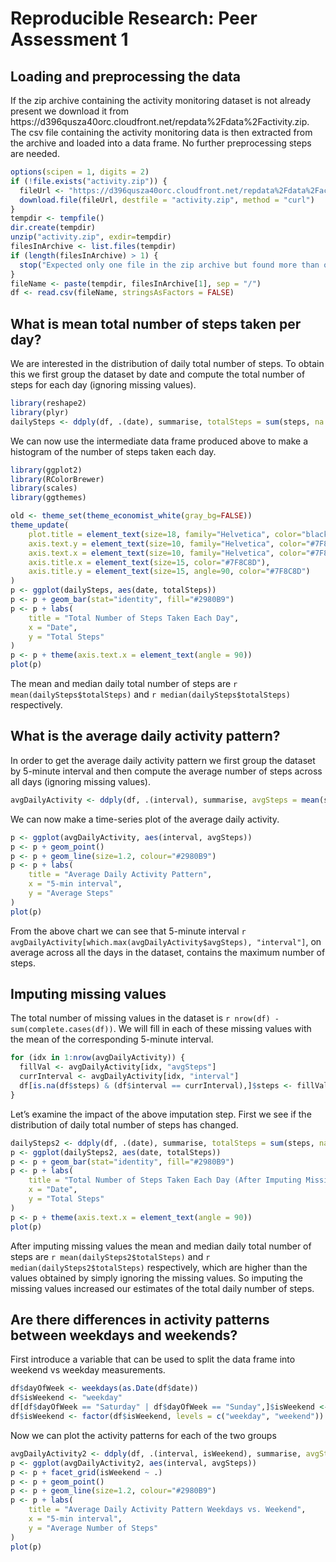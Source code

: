 # Reproducible Research: Peer Assessment 1


## Loading and preprocessing the data

If the zip archive containing the activity monitoring dataset is not already present we download it from https://d396qusza40orc.cloudfront.net/repdata%2Fdata%2Factivity.zip. The csv file containing the activity monitoring data is then extracted from the archive and loaded into a data frame. No further preprocessing steps are needed.
```r
options(scipen = 1, digits = 2)
if (!file.exists("activity.zip")) {
  fileUrl <- "https://d396qusza40orc.cloudfront.net/repdata%2Fdata%2Factivity.zip"
  download.file(fileUrl, destfile = "activity.zip", method = "curl")
}
tempdir <- tempfile()
dir.create(tempdir)
unzip("activity.zip", exdir=tempdir)
filesInArchive <- list.files(tempdir)
if (length(filesInArchive) > 1) {
  stop("Expected only one file in the zip archive but found more than one!")
}
fileName <- paste(tempdir, filesInArchive[1], sep = "/")
df <- read.csv(fileName, stringsAsFactors = FALSE)
```



## What is mean total number of steps taken per day?

We are interested in the distribution of daily total number of steps. To obtain this we first group the dataset by date and compute the total number of steps for each day (ignoring missing values). 
```r
library(reshape2)
library(plyr)
dailySteps <- ddply(df, .(date), summarise, totalSteps = sum(steps, na.rm = TRUE))
```
We can now use the intermediate data frame produced above to make a histogram of the number of steps taken each day.
```r
library(ggplot2)
library(RColorBrewer)
library(scales)
library(ggthemes)

old <- theme_set(theme_economist_white(gray_bg=FALSE))
theme_update(
    plot.title = element_text(size=18, family="Helvetica", color="black", hjust=0),
    axis.text.y = element_text(size=10, family="Helvetica", color="#7F8C8D"),
    axis.text.x = element_text(size=10, family="Helvetica", color="#7F8C8D"),
    axis.title.x = element_text(size=15, color="#7F8C8D"),
    axis.title.y = element_text(size=15, angle=90, color="#7F8C8D")
)
p <- ggplot(dailySteps, aes(date, totalSteps))
p <- p + geom_bar(stat="identity", fill="#2980B9")
p <- p + labs(
    title = "Total Number of Steps Taken Each Day",
    x = "Date",
    y = "Total Steps"
)
p <- p + theme(axis.text.x = element_text(angle = 90))
plot(p)
```

The mean and median daily total number of steps are `r mean(dailySteps$totalSteps)` and `r median(dailySteps$totalSteps)` respectively.



## What is the average daily activity pattern?

In order to get the average daily activity pattern we first group the dataset by 5-minute interval and then compute the average number of steps across all days (ignoring missing values). 
```r
avgDailyActivity <- ddply(df, .(interval), summarise, avgSteps = mean(steps, na.rm = TRUE))
```
We can now make a time-series plot of the average daily activity.
```r
p <- ggplot(avgDailyActivity, aes(interval, avgSteps))
p <- p + geom_point()
p <- p + geom_line(size=1.2, colour="#2980B9")
p <- p + labs(
    title = "Average Daily Activity Pattern",
    x = "5-min interval",
    y = "Average Steps"
)
plot(p)
```

From the above chart we can see that 5-minute interval `r avgDailyActivity[which.max(avgDailyActivity$avgSteps), "interval"]`, on average across all the days in the dataset, contains the maximum number of steps.

## Imputing missing values
The total number of missing values in the dataset is `r nrow(df) - sum(complete.cases(df))`. We will fill in each of these missing values with the mean of the corresponding 5-minute interval.
```r
for (idx in 1:nrow(avgDailyActivity)) {
  fillVal <- avgDailyActivity[idx, "avgSteps"] 
  currInterval <- avgDailyActivity[idx, "interval"]
  df[is.na(df$steps) & (df$interval == currInterval),]$steps <- fillVal
}
```
Let's examine the impact of the above imputation step. First we see if the distribution of daily total number of steps has changed.
```r
dailySteps2 <- ddply(df, .(date), summarise, totalSteps = sum(steps, na.rm = TRUE))
p <- ggplot(dailySteps2, aes(date, totalSteps))
p <- p + geom_bar(stat="identity", fill="#2980B9")
p <- p + labs(
    title = "Total Number of Steps Taken Each Day (After Imputing Missing Values)",
    x = "Date",
    y = "Total Steps"
)
p <- p + theme(axis.text.x = element_text(angle = 90))
plot(p)
```
After imputing missing values the mean and median daily total number of steps are `r mean(dailySteps2$totalSteps)` and `r median(dailySteps2$totalSteps)` respectively, which are higher than the values obtained by simply ignoring the missing values. So imputing the missing values increased our estimates of the total daily number of steps.

## Are there differences in activity patterns between weekdays and weekends?
First introduce a variable that can be used to split the data frame into weekend vs weekday measurements.
```r
df$dayOfWeek <- weekdays(as.Date(df$date))
df$isWeekend <- "weekday"
df[df$dayOfWeek == "Saturday" | df$dayOfWeek == "Sunday",]$isWeekend <- "weekend"
df$isWeekend <- factor(df$isWeekend, levels = c("weekday", "weekend"))
```
Now we can plot the activity patterns for each of the two groups
```r
avgDailyActivity2 <- ddply(df, .(interval, isWeekend), summarise, avgSteps = mean(steps, na.rm = TRUE))
p <- ggplot(avgDailyActivity2, aes(interval, avgSteps))
p <- p + facet_grid(isWeekend ~ .)
p <- p + geom_point()
p <- p + geom_line(size=1.2, colour="#2980B9")
p <- p + labs(
    title = "Average Daily Activity Pattern Weekdays vs. Weekend",
    x = "5-min interval",
    y = "Average Number of Steps"
)
plot(p)
```